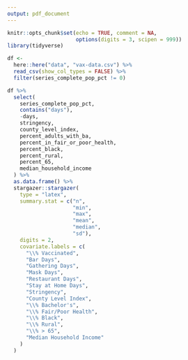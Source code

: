 ```yaml
---
output: pdf_document
---
```


```r
knitr::opts_chunk$set(echo = TRUE, comment = NA,
                      options(digits = 3, scipen = 999))
library(tidyverse)
```

```r
df <-
  here::here("data", "vax-data.csv") %>%
  read_csv(show_col_types = FALSE) %>% 
  filter(series_complete_pop_pct != 0) 
```

```r
df %>%
  select(
    series_complete_pop_pct,
    contains("days"),
    -days,
    stringency,
    county_level_index,
    percent_adults_with_ba,
    percent_in_fair_or_poor_health,
    percent_black,
    percent_rural,
    percent_65,
    median_household_income
  ) %>%
  as.data.frame() %>%
  stargazer::stargazer(
    type = "latex",
    summary.stat = c("n",
                     "min",
                     "max",
                     "mean",
                     "median",
                     "sd"),
    digits = 2,
    covariate.labels = c(
      "\\% Vaccinated",
      "Bar Days",
      "Gathering Days",
      "Mask Days",
      "Restaurant Days",
      "Stay at Home Days",
      "Stringency",
      "County Level Index",
      "\\% Bachelor's",
      "\\% Fair/Poor Health",
      "\\% Black",
      "\\% Rural",
      "\\% > 65",
      "Median Household Income"
    )
  )
```

